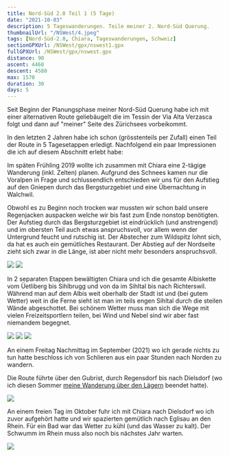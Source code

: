 ```yaml
---
title: Nord-Süd 2.0 Teil 1 (5 Tage)
date: "2021-10-03"
description: 5 Tageswanderungen. Teile meiner 2. Nord-Süd Querung.
thumbnailUrl: "/NSWest/4.jpeg"
tags: [Nord-Süd-2.0, Chiara, Tageswanderungen, Schweiz]
sectionGPXUrl: /NSWest/gpx/nswest1.gpx
fullGPXUrl: /NSWest/gpx/nswest.gpx
distance: 90
ascent: 4460
descent: 4580
max: 1570
duration: 30
days: 5
---
```


Seit Beginn der Planungsphase meiner Nord-Süd Querung habe ich mit einer alternativen Route geliebäugelt die im Tessin der Via Alta Verzasca folgt und dann auf "meiner" Seite des Zürichsees vorbeikommt.

In den letzten 2 Jahren habe ich schon (grösstenteils per Zufall) einen Teil der Route in 5 Tagesetappen erledigt. Nachfolgend ein paar Impressionen die ich auf diesem Abschnitt erlebt habe:

Im späten Frühling 2019 wollte ich zusammen mit Chiara eine 2-tägige Wanderung (inkl. Zelten) planen. Aufgrund des Schnees kamen nur die Voralpen in Frage und schlussendlich entschieden wir uns für den Aufstieg auf den Gniepen durch das Bergsturzgebiet und eine Übernachtung in Walchwil.

Obwohl es zu Beginn noch trocken war mussten wir schon bald unsere Regenjacken auspacken welche wir bis fast zum Ende nonstop benötigten. Der Aufstieg durch das Bergsturzgebiet ist eindrücklich (und anstrengend) und im obersten Teil auch etwas anspruchsvoll, vor allem wenn der Untergrund feucht und rutschig ist. Der Abstecher zum Wildspitz lohnt sich, da hat es auch ein gemütliches Restaurant. Der Abstieg auf der Nordseite zieht sich zwar in die Länge, ist aber nicht mehr besonders anspruchsvoll.

<Img
	src="/NSWest/1.jpeg"
	d="Die Abrisskante des Bergsturzes ist heute noch deutlich zu sehen."
/>
<Img src="/NSWest/2.jpeg" d="Rigi Kulm, noch teilweise Schneebedeckt" />

In 2 separaten Etappen bewältigten Chiara und ich die gesamte Albiskette vom Üetliberg bis Sihlbrugg und von da im Sihltal bis nach Richterswil. Während man auf dem Albis weit oberhalb der Stadt ist und (bei gutem Wetter) weit in die Ferne sieht ist man im teils engen Sihltal durch die steilen Wände abgeschottet. Bei schönem Wetter muss man sich die Wege mit vielen Freizeitsportlern teilen, bei Wind und Nebel sind wir aber fast niemandem begegnet.

<Img
	src="/NSWest/3.jpeg"
	d="Die lokalen Anwohner wissen wie viel Platz ihr Auto braucht..."
/>
<Img
	src="/NSWest/4.jpeg"
	d="Zürich (im Hintergrund) zeigt sich kurz durch den Nebel vom Hochwachtturm"
/>
<Img src="/NSWest/5.jpeg" d=" " />

An einem Freitag Nachmittag im September (2021) wo ich gerade nichts zu tun hatte beschloss ich von Schlieren aus ein paar Stunden nach Norden zu wandern.

Die Route führte über den Gubrist, durch Regensdorf bis nach Dielsdorf (wo ich diesen Sommer <a href="/blog/2021-06-26-lagern/">meine Wanderung über den Lägern</a> beendet hatte).

<Img src="/NSWest/6.jpeg" d="Die Limmat bei Schlieren" />

An einem freien Tag im Oktober fuhr ich mit Chiara nach Dielsdorf wo ich zuvor aufgehört hatte und wir spazierten gemütlich nach Eglisau an den Rhein. Für ein Bad war das Wetter zu kühl (und das Wasser zu kalt). Der Schwumm im Rhein muss also noch bis nächstes Jahr warten.

<Img src="/NSWest/7.jpeg" d="Der Rhein, spiegelglatt. Nahe Eglisau" />
